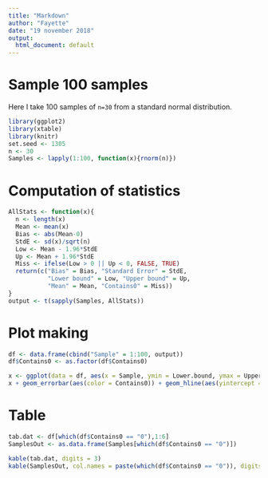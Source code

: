 ```yaml
---
title: "Markdown"
author: "Fayette"
date: "19 november 2018"
output:
  html_document: default
---
```

# Sample 100 samples

Here I take 100 samples of `n=30` from a standard normal distribution.
```r
library(ggplot2)
library(xtable)
library(knitr)
set.seed <- 1305
n <- 30
Samples <- lapply(1:100, function(x){rnorm(n)})
```

# Computation of statistics
```r

AllStats <- function(x){
  n <- length(x)
  Mean <- mean(x)
  Bias <- abs(Mean-0)
  StdE <- sd(x)/sqrt(n)
  Low <- Mean - 1.96*StdE
  Up <- Mean + 1.96*StdE
  Miss <- ifelse(Low > 0 || Up < 0, FALSE, TRUE)
  return(c("Bias" = Bias, "Standard Error" = StdE, 
           "Lower bound" = Low, "Upper bound" = Up,
           "Mean" = Mean, "Contains0" = Miss))
}
output <- t(sapply(Samples, AllStats))
```

# Plot making
```r
df <- data.frame(cbind("Sample" = 1:100, output))
df$Contains0 <- as.factor(df$Contains0)

x <- ggplot(data = df, aes(x = Sample, ymin = Lower.bound, ymax = Upper.bound))
x + geom_errorbar(aes(color = Contains0)) + geom_hline(aes(yintercept = 0))

```
# Table

```r
tab.dat <- df[which(df$Contains0 == "0"),1:6]
SamplesOut <- as.data.frame(Samples[which(df$Contains0 == "0")])

kable(tab.dat, digits = 3)
kable(SamplesOut, col.names = paste(which(df$Contains0 == "0")), digits = 3)
```

